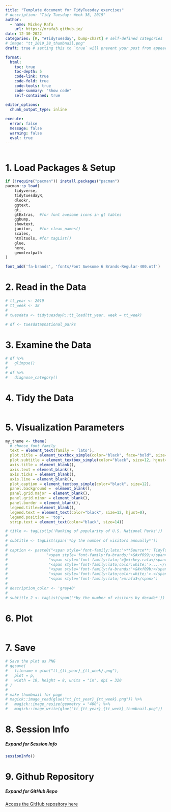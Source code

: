 ```yaml
---
title: "Template document for TidyTuesday exercises"
# description: "Tidy Tuesday: Week 38, 2019"
author:
  - name: Mickey Rafa
    url: https://mrafa3.github.io/
date: 12-30-2022
categories: [R, "#TidyTuesday", bump-chart] # self-defined categories
# image: "tt_2019_38_thumbnail.png"
draft: true # setting this to `true` will prevent your post from appearing on your listing page until you're ready!

format:
  html:
    toc: true
    toc-depth: 5
    code-link: true
    code-fold: true
    code-tools: true
    code-summary: "Show code"
    self-contained: true

editor_options: 
  chunk_output_type: inline
  
execute: 
  error: false
  message: false
  warning: false
  eval: true
---
```


![](){#fig-1}

# 1. Load Packages & Setup

```r
if (!require("pacman")) install.packages("pacman")
pacman::p_load(
    tidyverse,
    tidytuesdayR,
    dlookr,
    ggtext,
    gt,
    gtExtras,  #for font awesome icons in gt tables
    ggbump,
    showtext,
    janitor,   #for clean_names()
    scales,
    htmltools, #for tagList()
    glue,
    here,
    geomtextpath
)    

font_add('fa-brands', 'fonts/Font Awesome 6 Brands-Regular-400.otf')
```

# 2. Read in the Data

```r
# tt_year <- 2019
# tt_week <- 38
# 
# tuesdata <- tidytuesdayR::tt_load(tt_year, week = tt_week)

# df <- tuesdata$national_parks
```

# 3. Examine the Data 

```r
# df %>% 
#   glimpse()
# 
# df %>% 
#   diagnose_category()
```

# 4. Tidy the Data 

```r

```

# 5. Visualization Parameters 

```r
my_theme <- theme(
  # choose font family
  text = element_text(family = 'lato'), 
  plot.title = element_textbox_simple(color="black", face="bold", size=20, hjust=0), 
  plot.subtitle = element_textbox_simple(color="black", size=12, hjust=0), 
  axis.title = element_blank(), 
  axis.text = element_blank(), 
  axis.ticks = element_blank(),
  axis.line = element_blank(), 
  plot.caption = element_textbox_simple(color="black", size=12), 
  panel.background =  element_blank(), 
  panel.grid.major = element_blank(),
  panel.grid.minor = element_blank(),
  panel.border = element_blank(), 
  legend.title=element_blank(), 
  legend.text = element_text(color="black", size=12, hjust=0),
  legend.position = 'top',
  strip.text = element_text(color="black", size=14))

# title <- tagList(p('Ranking of popularity of U.S. National Parks'))
# 
# subtitle <- tagList(span('*by the number of visitors annually*'))
# 
# caption <- paste0("<span style='font-family:lato;'>**Source**: TidyTuesday Week 38 (2019)</span><br>",
#                 "<span style='font-family:fa-brands;'>&#xf099;</span>",
#                  "<span style='font-family:lato;'>@mickey.rafa</span>",
#                  "<span style='font-family:lato;color:white;'>....</span>",
#                  "<span style='font-family:fa-brands;'>&#xf09b;</span>",
#                  "<span style='font-family:lato;color:white;'>.</span>",
#                  "<span style='font-family:lato;'>mrafa3</span>")
# 
# description_color <- 'grey40'
# 
# subtitle_2 <- tagList(span('*by the number of visitors by decade*'))
```

# 6. Plot 

```r

```

# 7. Save 

```r
# Save the plot as PNG
# ggsave(
#   filename = glue("tt_{tt_year}_{tt_week}.png"), 
#   plot = p,
#   width = 10, height = 8, units = "in", dpi = 320
# )
# 
# make thumbnail for page
# magick::image_read(glue("tt_{tt_year}_{tt_week}.png")) %>% 
#   magick::image_resize(geometry = "400") %>% 
#   magick::image_write(glue("tt_{tt_year}_{tt_week}_thumbnail.png"))
```

# 8. Session Info

::: {.callout-tip collapse="true"}
##### Expand for Session Info

```r
sessionInfo()
```
:::

# 9. Github Repository 

::: {.callout-tip collapse="true"}

##### Expand for GitHub Repo
 
[Access the GitHub repository here](https://github.com/mrafa3/mrafa3.github.io)
:::